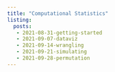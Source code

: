 ```yaml
---
title: "Computational Statistics"
listing: 
  posts:
   - 2021-08-31-getting-started
   - 2021-09-07-dataviz
   - 2021-09-14-wrangling
   - 2021-09-21-simulating
   - 2021-09-28-permutation
---
```

